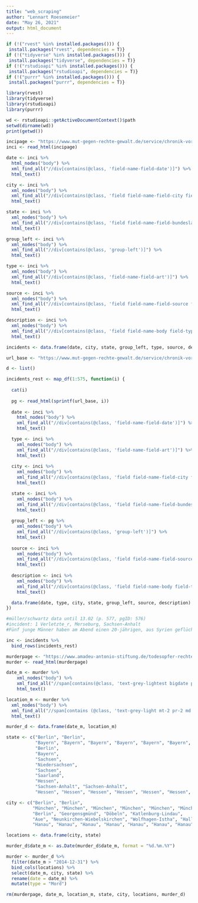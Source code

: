 ```yaml
---
title: "web_scraping"
author: "Lennart Roesemeier"
date: "May 26, 2021"
output: html_document
---
```



```r
if (!("rvest" %in% installed.packages())) {
 install.packages("rvest", dependencies = T)}
if (!("tidyverse" %in% installed.packages())) {
 install.packages("tidyverse", dependencies = T)}
if (!("rstudioapi" %in% installed.packages())) {
 install.packages("rstudioapi", dependencies = T)}
if (!("purrr" %in% installed.packages())) {
 install.packages("purrr", dependencies = T)}

library(rvest)
library(tidyverse)
library(rstudioapi)
library(purrr)
```

```r
wd <- rstudioapi::getActiveDocumentContext()$path
setwd(dirname(wd))
print(getwd())
```

```r
incipage <- "https://www.mut-gegen-rechte-gewalt.de/service/chronik-vorfaelle"
inci <- read_html(incipage)

date <- inci %>%
  html_nodes("body") %>%
  xml_find_all("//div[contains(@class, 'field-name-field-date')]") %>%
  html_text()

city <- inci %>%
  xml_nodes("body") %>%
  xml_find_all("//div[contains(@class, 'field field-name-field-city field-type-text field-label-hidden')]") %>%
  html_text()

state <- inci %>%
  xml_nodes("body") %>%
  xml_find_all("//div[contains(@class, 'field field-name-field-bundesland field-type-taxonomy-term-reference field-label-hidden')]") %>%
  html_text()

group_left <- inci %>%
  xml_nodes("body") %>%
  xml_find_all("//div[contains(@class, 'group-left')]") %>%
  html_text()

type <- inci %>%
  xml_nodes("body") %>%
  xml_find_all("//div[contains(@class, 'field-name-field-art')]") %>%
  html_text()

source <- inci %>%
  xml_nodes("body") %>%
  xml_find_all("//div[contains(@class, 'field field-name-field-source field-type-text-long field-label-inline clearfix')]") %>%
  html_text()

description <- inci %>%
  xml_nodes("body") %>%
  xml_find_all("//div[contains(@class, 'field field-name-body field-type-text-with-summary field-label-hidden')]") %>%
  html_text()

incidents <- data.frame(date, city, state, group_left, type, source, description)
```

```r
url_base <- "https://www.mut-gegen-rechte-gewalt.de/service/chronik-vorfaelle?page=%d"

d <- list()

incidents_rest <- map_df(1:575, function(i) {
  
  cat(i)
  
  pg <- read_html(sprintf(url_base, i))
  
  date <- inci %>%
    html_nodes("body") %>%
    xml_find_all("//div[contains(@class, 'field-name-field-date')]") %>%
    html_text()

  type <- inci %>%
    xml_nodes("body") %>%
    xml_find_all("//div[contains(@class, 'field-name-field-art')]") %>%
    html_text()
  
  city <- inci %>%
    xml_nodes("body") %>%
    xml_find_all("//div[contains(@class, 'field field-name-field-city field-type-text field-label-hidden')]") %>%
    html_text()

  state <- inci %>%
    xml_nodes("body") %>%
    xml_find_all("//div[contains(@class, 'field field-name-field-bundesland field-type-taxonomy-term-reference field-label-hidden')]") %>%
    html_text()
  
  group_left <- pg %>%
    xml_nodes("body") %>%
    xml_find_all("//div[contains(@class, 'group-left')]") %>%
    html_text()
  
  source <- inci %>%
    xml_nodes("body") %>%
    xml_find_all("//div[contains(@class, 'field field-name-field-source field-type-text-long field-label-inline clearfix')]") %>%
    html_text()
  
  description <- inci %>%
    xml_nodes("body") %>%
    xml_find_all("//div[contains(@class, 'field field-name-body field-type-text-with-summary field-label-hidden')]") %>%
    html_text()

  data.frame(date, type, city, state, group_left, source, description)
})

#müller/schwartz data until 13.02 (p. 577, pgID: 576) 
#incident: 1 Verletzte_r, Merseburg, Sachsen-Anhalt
#Fünf junge Männer haben am Abend einen 20-jährigen, aus Syrien geflüchteten Mann mit einem Messer #bedroht und ihn geschlagen. Er floh in die Wohnung eines Bekannten in der Nähe und begab sich #später zur Behandlung in eine Klinik. 
```

```r
inc <- incidents %>%
  bind_rows(incidents_rest)
```



```r
murderpage <- "https://www.amadeu-antonio-stiftung.de/todesopfer-rechter-gewalt/"
murder <- read_html(murderpage)

date_m <- murder %>%
    xml_nodes("body") %>%
    xml_find_all("//span[contains(@class, 'text-grey-lightest bigdate pr-2 md:pr-0 md:block')]") %>%
    html_text()

location_m <- murder %>%
  xml_nodes("body") %>%
  xml_find_all("//span[contains (@class, 'text-grey-light mt-2 pr-2 md:pr-0 md:block')]") %>%
  html_text()

murder_d <- data.frame(date_m, location_m)

state <- c("Berlin", "Berlin", 
           "Bayern", "Bayern", "Bayern", "Bayern", "Bayern", "Bayern", "Bayern", "Bayern", "Bayern",
           "Berlin",
           "Bayern", 
           "Sachsen",
           "Niedersachsen",
           "Sachsen",
           "Saarland",
           "Hessen",
           "Sachsen-Anhalt", "Sachsen-Anhalt",
           "Hessen", "Hessen", "Hessen", "Hessen", "Hessen", "Hessen", "Hessen", "Hessen", "Hessen", "Hessen")

city <- c("Berlin", "Berlin",
          "München", "München", "München", "München", "München", "München", "München", "München", "München",
          "Berlin", "Georgensgmünd", "Döbeln", "Katlenburg-Lindau",
          "Aue", "Neunkirchen-Wiebelskirchen", "Wolfhagen-Istha", "Halle", "Halle",
          "Hanau", "Hanau", "Hanau", "Hanau", "Hanau", "Hanau", "Hanau", "Hanau", "Hanau", "Hanau")

locations <- data.frame(city, state)

murder_d$date_m <- as.Date(murder_d$date_m, format = "%d.%m.%Y")

murder <- murder_d %>%
  filter(date_m > "2014-12-31") %>%
  bind_cols(locations) %>%
  select(date_m, city, state) %>%
  rename(date = date_m) %>%
  mutate(type = "Mord")

rm(murderpage, date_m, location_m, state, city, locations, murder_d)
```







